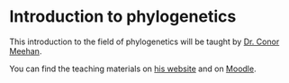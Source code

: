 # Introduction to phylogenetics

This introduction to the field of phylogenetics will be taught by [Dr. Conor Meehan](https://www.ntu.ac.uk/staff-profiles/science-technology/conor-meehan).

You can find the teaching materials on [his website](https://conmeehan.github.io/PathogenDataCourse/IntroToPhylogenetics) and on [Moodle](https://campus.itg.be/course/view.php?id=217).

<!-- TODO: add link to shared folder with powerpoints -->
